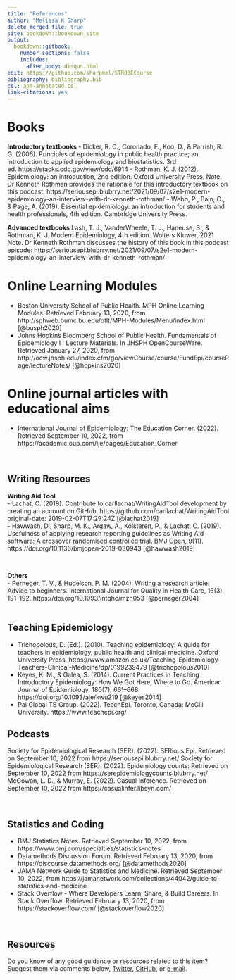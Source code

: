 ```yaml
---
title: "References"
author: "Melissa K Sharp"
delete_merged_file: true
site: bookdown::bookdown_site
output:
  bookdown::gitbook:
    number_sections: false 
    includes: 
      after_body: disqus.html
edit: https://github.com/sharpmel/STROBECourse
bibliography: bibliography.bib
csl: apa-annotated.csl
link-citations: yes
---
```


# Books
**Introductory textbooks**
- Dicker, R. C., Coronado, F., Koo, D., & Parrish, R. G. (2006). Principles of epidemiology in public health practice; an introduction to applied epidemiology and biostatistics. 3rd ed. https://stacks.cdc.gov/view/cdc/6914
- Rothman, K. J. (2012). Epidemiology: an introduction, 2nd edition. Oxford University Press.
Note. Dr Kenneth Rothman provides the rationale for this introductory textbook on this podcast: 
https://seriousepi.blubrry.net/2021/09/07/s2e1-modern-epidemiology-an-interview-with-dr-kenneth-rothman/
- Webb, P., Bain, C., & Page, A. (2019). Essential epidemiology: an introduction for students and health professionals, 4th edition. Cambridge University Press.

**Advanced textbooks**
Lash, T. J., VanderWheele, T. J., Haneuse, S., & Rothman, K. J. Modern Epidemiology, 4th edition. Wolters Kluwer, 2021
Note. Dr Kenneth Rothman discusses the history of this book in this podcast episode: 
https://seriousepi.blubrry.net/2021/09/07/s2e1-modern-epidemiology-an-interview-with-dr-kenneth-rothman/

# Online Learning Modules
- Boston University School of Public Health. MPH Online Learning Modules. Retrieved February 13, 2020, from http://sphweb.bumc.bu.edu/otlt/MPH-Modules/Menu/index.html [@busph2020]  
- Johns Hopkins Bloomberg School of Public Health. Fundamentals of Epidemiology I : Lecture Materials. In JHSPH OpenCourseWare. Retrieved January 27, 2020, from http://ocw.jhsph.edu/index.cfm/go/viewCourse/course/FundEpi/coursePage/lectureNotes/ [@hopkins2020]  

# Online journal articles with educational aims
- International Journal of Epidemiology: The Education Corner. (2022). Retrieved September 10, 2022, from https://academic.oup.com/ije/pages/Education_Corner

</br> 

## Writing Resources
**Writing Aid Tool**  
- Lachat, C. (2019). Contribute to carllachat/WritingAidTool development by creating an account on GitHub. https://github.com/carllachat/WritingAidTool
original-date: 2019-02-07T17:29:24Z [@lachat2019]  
- Hawwash, D., Sharp, M. K., Argaw, A., Kolsteren, P., & Lachat, C. (2019). Usefulness of applying research reporting guidelines as Writing Aid software: A crossover randomised controlled trial. BMJ Open, 9(11). https://doi.org/10.1136/bmjopen-2019-030943 [@hawwash2019]  

</br> 

**Others**  
- Perneger, T. V., & Hudelson, P. M. (2004). Writing a research article: Advice to beginners. International Journal for Quality in Health Care, 16(3), 191–192. https://doi.org/10.1093/intqhc/mzh053 [@perneger2004]  
</br> 

## Teaching Epidemiology  
- Trichopolous, D. (Ed.). (2010). Teaching epidemiology: A guide for teachers in epidemiology, public health and clinical medicine. Oxford University Press. https://www.amazon.co.uk/Teaching-Epidemiology-Teachers-Clinical-Medicine/dp/0199239479 [@trichopolous2010]  
- Keyes, K. M., & Galea, S. (2014). Current Practices in Teaching Introductory Epidemiology: How We Got Here, Where to Go. American Journal of Epidemiology, 180(7), 661–668. https://doi.org/10.1093/aje/kwu219 [@keyes2014]
- Pai Global TB Group. (2022). TeachEpi. Toronto, Canada: McGill University. https://www.teachepi.org/

## Podcasts
Society for Epidemiological Research (SER). (2022). SERious Epi. Retrieved on September 10, 2022 from https://seriousepi.blubrry.net/
Society for Epidemiological Research (SER). (2022). Epidemiology counts: Retrieved on September 10, 2022 from https://serepidemiologycounts.blubrry.net/
McGowan, L. D., & Murray, E. (2022). Casual Inference. Retrieved on September 10, 2022 from https://casualinfer.libsyn.com/

</br> 

## Statistics and Coding
- BMJ Statistics Notes. Retrieved September 10, 2022, from https://www.bmj.com/specialties/statistics-notes
- Datamethods Discussion Forum. Retrieved February 13, 2020, from  https://discourse.datamethods.org/ [@datamethods2020]
- JAMA Network Guide to Statistics and Medicine. Retrieved September 10, 2022, from https://jamanetwork.com/collections/44042/guide-to-statistics-and-medicine
- Stack Overflow - Where Developers Learn, Share, & Build Careers. In Stack Overflow. Retrieved February 13, 2020, from https://stackoverflow.com/ [@stackoverflow2020]  

</br> 

## Resources  
Do you know of any good guidance or resources related to this item? Suggest them via comments below, [Twitter](https://twitter.com/sharpmelk), [GitHub](https://github.com/sharpmel/STROBECourse), or [e-mail](mailto:melissaksharp@gmail.com).
</br> 
